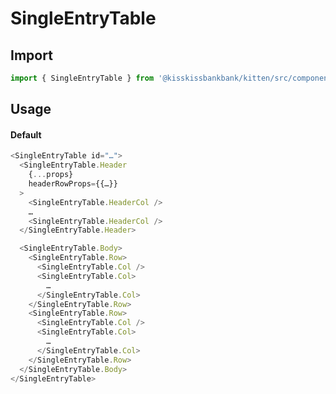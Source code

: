 
<Meta title="Tables/SingleEntryTable" component={SingleEntryTableComponent} />

# SingleEntryTable

<Canvas>
  <Story name="Example" story={stories.Default} />
</Canvas>

## Import

```js
import { SingleEntryTable } from '@kisskissbankbank/kitten/src/components/tables/double-entry-table'
```

## Usage

#### Default

```js
<SingleEntryTable id="…">
  <SingleEntryTable.Header
    {...props}
    headerRowProps={{…}}
  >
    <SingleEntryTable.HeaderCol />
    …
    <SingleEntryTable.HeaderCol />
  </SingleEntryTable.Header>

  <SingleEntryTable.Body>
    <SingleEntryTable.Row>
      <SingleEntryTable.Col />
      <SingleEntryTable.Col>
        …
      </SingleEntryTable.Col>
    </SingleEntryTable.Row>
    <SingleEntryTable.Row>
      <SingleEntryTable.Col />
      <SingleEntryTable.Col>
        …
      </SingleEntryTable.Col>
    </SingleEntryTable.Row>
  </SingleEntryTable.Body>
</SingleEntryTable>
```
